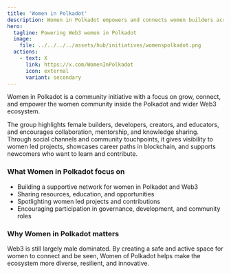 ```yaml
---
title: 'Women in Polkadot'
description: Women in Polkadot empowers and connects women builders across Web3 with events, resources, and visibility inside the ecosystem.
hero:
  tagline: Powering Web3 women in Polkadot
  image: 
    file: ../../../../assets/hub/initiatives/womenspolkadot.png
  actions:
    - text: X
      link: https://x.com/WomenInPolkadot
      icon: external
      variant: secondary
---
```




Women in Polkadot is a community initiative with a focus on grow, connect, and empower the women community inside the Polkadot and wider Web3 ecosystem.

The group highlights female builders, developers, creators, and educators, and encourages collaboration, mentorship, and knowledge sharing. Through social channels and community touchpoints, it gives visibility to women led projects, showcases career paths in blockchain, and supports newcomers who want to learn and contribute.

### What Women in Polkadot focus on
* Building a supportive network for women in Polkadot and Web3  
* Sharing resources, education, and opportunities  
* Spotlighting women led projects and contributions  
* Encouraging participation in governance, development, and community roles  

### Why Women in Polkadot matters
Web3 is still largely male dominated. By creating a safe and active space for women to connect and be seen, Women of Polkadot helps make the ecosystem more diverse, resilient, and innovative.

